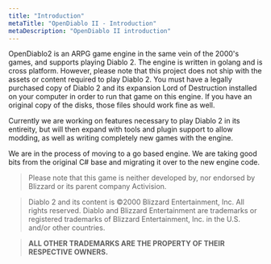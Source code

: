 ```yaml
---
title: "Introduction"
metaTitle: "OpenDiablo II - Introduction"
metaDescription: "OpenDiablo II introduction"
---
```


OpenDiablo2 is an ARPG game engine in the same vein of the 2000's games, and supports playing Diablo 2. The engine is written in golang and is cross platform. However, please note that this project does not ship with the assets or content required to play Diablo 2. You must have a legally purchased copy of Diablo 2 and its expansion Lord of Destruction installed on your computer in order to run that game on this engine. If you have an original copy of the disks, those files should work fine as well.

Currently we are working on features necessary to play Diablo 2 in its entireity, but will then expand with tools and plugin support to allow modding, as well as writing completely new games with the engine.

We are in the process of moving to a go based engine. We are taking good bits from the original C# base and migrating it over to the new engine code.

> Please note that this game is neither developed by, nor endorsed by Blizzard or its parent company Activision.

> Diablo 2 and its content is ©2000 Blizzard Entertainment, Inc. All rights reserved. Diablo and Blizzard Entertainment are trademarks or registered trademarks of Blizzard Entertainment, Inc. in the U.S. and/or other countries.

> **ALL OTHER TRADEMARKS ARE THE PROPERTY OF THEIR RESPECTIVE OWNERS.**